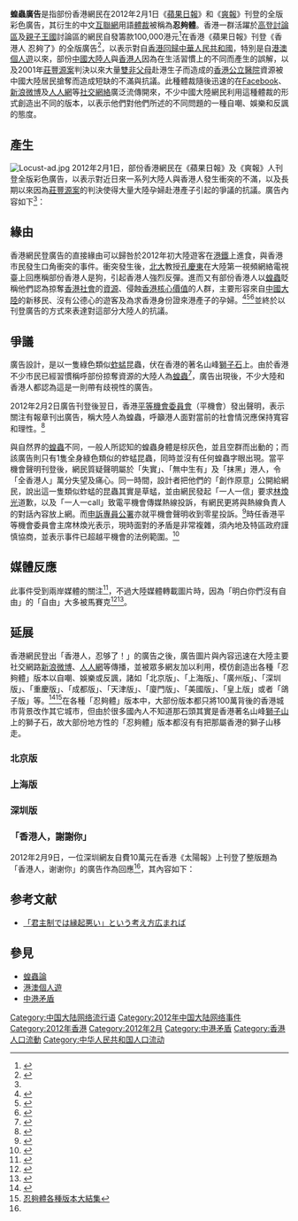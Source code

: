 '''蝗蟲廣告'''是指部份香港網民在2012年2月1日《[[蘋果日報|蘋果日報]]》和《[[爽報|爽報]]》刊登的全版彩色廣告，其衍生的中文[[互聯網|互聯網]]用語[[體裁|體裁]]被稱為'''忍夠體'''。香港一群活躍於[[高登討論區|高登討論區]]及[[親子王國|親子王國]]討論區的網民自發籌款100,000港元<ref>{{cite news|url=http://hk.apple.nextmedia.com/template/apple/art_main.php?iss_id=20120127&sec_id=4104&subsec_id=12731&art_id=16018621|title=800人捐款　五日籌十萬 高登下周登報促截「雙非」|publisher=蘋果日報|date=2012年1月27日|language=zh-hk|accessdate=2012年2月5日|archive-date=2012年4月6日|archive-url=https://web.archive.org/web/20120406015824/http://hk.apple.nextmedia.com/template/apple/art_main.php?iss_id=20120127&sec_id=4104&subsec_id=12731&art_id=16018621|dead-url=no}}</ref>在香港《蘋果日報》刊登《香港人 忍夠了》的全版廣告<ref name="ad">{{cite news|url=http://news.chinatimes.com/focus/11050104/112012020200152.html|title=網民嗆陸廣告：香港人忍夠了|publisher=旺報|author=宋丁儀、楊兆中|date=2012年2月2日|language=zh-hk|deadurl=yes|archiveurl=https://web.archive.org/web/20120204121136/http://news.chinatimes.com/focus/11050104/112012020200152.html|archivedate=2012年2月4日|df=|accessdate=2012年2月3日}}</ref>，以表示對自[[香港回歸|香港回歸]][[中華人民共和國|中華人民共和國]]，特別是自[[港澳個人遊|港澳個人遊]]以來，部份[[中國大陸人|中國大陸人]]與[[香港人|香港人]]因為在生活習慣上的不同而產生的誤解，以及2001年[[莊豐源案|莊豐源案]]判決以來大量[[雙非父母|雙非父母]]赴港生子而造成的[[香港公立醫院|香港公立醫院]]資源被中國大陸居民搶奪而造成短缺的不滿與抗議。此種體裁隨後迅速的在[[Facebook|Facebook]]、[[新浪微博|新浪微博]]及[[人人網|人人網]]等[[社交網絡|社交網絡]]廣泛流傳開來，不少中國大陸網民利用這種體裁的形式創造出不同的版本，以表示他們對他們所述的不同問題的一種自嘲、娛樂和反諷的態度。

==產生==
[[File:Locust-ad.jpg|thumb]]
2012年2月1日，部份香港網民在《蘋果日報》及《爽報》人刊登全版彩色廣告，以表示對近日來一系列大陸人與香港人發生衝突的不滿，以及長期以來因為[[莊豐源案|莊豐源案]]的判決使得大量大陸孕婦赴港產子引起的爭議的抗議。廣告內容如下<ref name="ad"></ref>：
{{cquote|
{{lang|zh-hk|
:你願意香港
:<big>每18分鐘</big>
:<big>花$1,000,000</big>
:養育「雙非」兒童嗎？
:<big>'''香港人，忍夠了!'''</big>
:因為明白你們受毒奶粉所害，所以容忍你們來搶購奶粉
:因為明白你們沒有自由，所以招待你們來港「自由行」
:因為明白你們教育落後，所以分享了教育資源給你們
:因為了解你們看不懂正體字，所以在下面用了殘體字}}
:{{lang|zh-cn|「来香港请尊重本地文化，要不是香港你们全完蛋了」}}
:{{lang|zh-hk|<big>'''強烈要求'''政府修訂基本法24條！
:阻止大陸雙非孕婦無限量入侵香港！</big>}}
}}

==緣由==
{{main|孔慶東辱罵港人事件}}
香港網民登廣告的直接緣由可以歸咎於2012年初大陸遊客在[[港鐵|港鐵]]上進食，與香港市民發生口角衝突的事件。衝突發生後，[[北京大學|北大]]教授[[孔慶東|孔慶東]]在大陸第一視頻網絡電視臺上回應稱部份香港人是狗，引起香港人強烈反彈。進而又有部份香港人以[[蝗蟲|蝗蟲]]貶稱他們認為掠奪[[香港社會|香港社會]]的[[資源|資源]]、侵蝕[[香港核心價值|香港核心價值]]的人群，主要形容來自[[中國大陸|中國大陸]]的新移民、沒有公德心的遊客及為求香港身份證來港產子的孕婦。<ref>{{cite news|url=http://hk.apple.nextmedia.com/template/apple/art_main.php?iss_id=20110828&sec_id=4104&subsec=12731&art_id=15562879|title=本地孕婦抗議資源遭分薄|publisher=蘋果日報|date=2011年8月28日|language=zh-hk}}</ref><ref>{{cite news|url=http://hk.apple.nextmedia.com/template/apple/art_main.php?iss_id=20110322&sec_id=4104&art_id=15097279|title=港嚴打蝗蟲　中央不體諒|publisher=蘋果日報|date=2011年3月22日|language=zh-hk|accessdate=2012年2月3日|archive-date=2011年8月22日|archive-url=https://web.archive.org/web/20110822152652/http://hk.apple.nextmedia.com/template/apple/art_main.php?iss_id=20110322&sec_id=4104&art_id=15097279|dead-url=no}}</ref><ref>{{cite news|url=http://hk.apple.nextmedia.com/template/apple/art_main.php?iss_id=20101115&sec_id=4104&art_id=14662682&av_id=14662897|title=大陸人上水掃日用品 洗頭水廁紙平深圳三成|publisher=蘋果日報|date=2010年11月15日|language=zh-hk}}</ref>並終於以刊登廣告的方式來表達對這部分大陸人的抗議。

==爭議==
廣告設計，是以一隻綠色類似[[蚱蜢|蚱蜢]]昆蟲，伏在香港的著名山峰[[獅子山_(香港)|獅子石]]上。由於香港不少市民已經習慣稱呼部份掠奪資源的大陸人為[[蝗蟲|蝗蟲]]<ref>{{Cite web |url=http://tparty.hk/showdetails.php?contentid=4 |title=論蝗蟲 ── 快要被蛀爛的核心價值 |access-date=2012-02-05 |archive-date=2011-12-04 |archive-url=https://web.archive.org/web/20111204042134/http://tparty.hk/showdetails.php?contentid=4 |dead-url=yes }}</ref>，廣告出現後，不少大陸和香港人都認為這是一則帶有歧視性的廣告。

2012年2月2日廣告刊登後翌日，香港[[平等機會委員會|平等機會委員會]]（平機會）發出聲明，表示關注有報章刊出廣告，稱大陸人為蝗蟲，呼籲港人面對當前的社會情況應保持寬容和理性。<ref>{{Cite web |url=http://www.rthk.org.hk/rthk/news/expressnews/20120202/news_20120202_55_815829.htm |title=平機會關注有報章廣告 指大陸人是蝗蟲 |access-date=2012-02-05 |archive-date=2016-03-04 |archive-url=https://web.archive.org/web/20160304121951/http://www.rthk.org.hk/rthk/news/expressnews/20120202/news_20120202_55_815829.htm |dead-url=no }}</ref>

與自然界的[[蝗蟲|蝗蟲]]不同，一般人所認知的蝗蟲身體是棕灰色，並且空群而出動的；而該廣告則只有1隻全身綠色類似的蚱蜢昆蟲，同時並沒有任何蝗蟲字眼出現。當平機會聲明刊登後，網民質疑聲明屬於「失實」、「無中生有」及「抹黑」港人，令「全香港人」萬分失望及痛心。同一時間，設計者把他們的「創作原意」公開給網民，說出這一隻類似蚱蜢的昆蟲其實是草蜢，並由網民發起「一人一信」要求[[林煥光|林煥光]]道歉，以及「一人一call」致電平機會傳媒熱線投訴，有網民更將與熱線負責人的對話內容放上網。而[[申訴專員公署|申訴專員公署]]亦就平機會聲明收到零星投訴。<ref>{{Cite web |url=http://orientaldaily.on.cc/cnt/news/20120204/00176_006.html |title=平機會態度惹網民不滿 一人一信 促林煥光道歉 |access-date=2012-02-05 |archive-date=2021-05-14 |archive-url=https://web.archive.org/web/20210514102442/http://orientaldaily.on.cc/cnt/news/20120204/00176_006.html |dead-url=no }}</ref>時任香港平等機會委員會主席林煥光表示，現時面對的矛盾是非常複雜，須內地及特區政府謹慎協商，並表示事件已超越平機會的法例範圍。<ref>{{Cite web |url=http://rthk.org.hk/rthk/news/expressnews/20120204/news_20120204_55_816269.htm |title=林煥光：當前矛盾須內地及特區政府謹慎協商 |access-date=2013-05-27 |archive-date=2014-08-21 |archive-url=https://web.archive.org/web/20140821172636/http://rthk.org.hk/rthk/news/expressnews/20120204/news_20120204_55_816269.htm |dead-url=no }}</ref>

==媒體反應==
此事件受到兩岸媒體的關注<ref>{{cite web|url=http://tw.ifeng.com/scroll-news/detail_2012_02/02/12248373_0.shtml|title=網民嗆陸廣告：香港人忍夠了|publisher=中時電子報|date=2012年2月2日|language=zh-tw}}{{Dead link|date=2018年6月 |bot=InternetArchiveBot |fix-attempted=no }}</ref>，不過大陸媒體轉載圖片時，因為「明白你們沒有自由」的「自由」大多被馬賽克<ref>{{cite web|url=http://cq.focus.cn/news/2012-02-07/1757512.html|title=香港蝗虫歌引国家反思? “不是忍够了，是被宠坏了”|publisher=搜狐焦点网|date=2012年2月7日|language=zh-cn}}</ref><ref name=tx>{{cite web|url=http://news.qq.com/a/20120221/000560.htm|title=深圳网友刊登广告感谢香港人 回应“蝗虫”广告|publisher=长城网|date=2012年2月21日|language=zh-cn|access-date=2012年8月15日|archive-date=2021年5月14日|archive-url=https://web.archive.org/web/20210514102437/https://news.qq.com/a/20120221/000560.htm|dead-url=yes}}</ref>。

==延展==
香港網民登出「香港人，忍够了！」的廣告之後，廣告圖片與內容迅速在大陸主要社交網路[[新浪微博|新浪微博]]、[[人人網|人人網]]等傳播，並被眾多網友加以利用，模仿創造出各種「忍夠體」版本以自嘲、娛樂或反諷，諸如「北京版」、「上海版」、「廣州版」、「深圳版」、「重慶版」、「成都版」、「天津版」、「廈門版」、「美國版」、「皇上版」或者「鴿子版」等。<ref>{{Cite web |url=http://topic.weibo.com/hot/19616?refer=index_hot_new |title=忍夠體走紅微博，幽默自嘲化解對抗謾駡 |access-date=2012-02-03 |archive-url=https://web.archive.org/web/20120206013819/http://topic.weibo.com/hot/19616?refer=index_hot_new |archive-date=2012-02-06 |dead-url=yes }}</ref><ref>[http://www.weibo.com/1743629872/y3ElUdtnt 忍夠體各種版本大結集]</ref>在各種「忍夠體」版本中，大部份版本都只將100萬背後的香港城市背景改作其它城市，但由於很多國內人不知道那石頭其實是香港著名山峰[[獅子山_(香港)|獅子山]]上的獅子石，故大部份地方性的「忍夠體」版本都沒有有把那屬香港的獅子山移走。

===北京版===
{{cquote|您願意讓北京外來人口繼續增加嗎？北京人，不忍了！北京已經容納了2000萬外來人口；北京已經接納了47.8萬隨遷子女。但是！您還破壞北京的文化，擾亂北京的秩序，炒高北京的房價，超生子女參加異地高考，吃北京喝北京還把北京罵的一文不值，麻煩您件事兒，先建設好自己的家鄉，再來建設北京。強烈要求政府修訂法案，阻止外來人口無休止湧入北京！}}

===上海版===
{{cquote|儂願意每一年花費40億補貼外來人口伐？上海寧，切伐消了！因為你們來淘金，所以阿拉接納了1765.67萬外來人口；因為你們來安家，所以阿拉接納了38萬外來務工人員隨遷子女；因為你們要孝敬父母，所以阿拉接納了15.95萬外來老年人口。但是！阿拉要忍受你們來破壞我們的文化；阿拉要忍受你們老鄉們對我們的指責；阿拉要忍受你們老鄉們的不文明行為。強烈要求政府修訂法案，阻止外來人口無休止湧入上海！}}

===深圳版===
{{cquote|來了就是深圳人。深圳，歡迎您！因為大家都是離開家的人，所以我們歡迎您；因為這是鄧爺爺為大家畫的一個圈，所以我們歡迎您；因為您是深圳繼續發展的動力，所以我們歡迎您；因為您是深圳輝煌30年的恩人，所以我們歡迎您；因為要告訴世界的人，所以下面用了『英格力士』：WELCOME TO "HOMETOWN SHENZHEN" 熱烈歡迎來深奮鬥者！祝所有深圳人新年快樂，萬事如意！}}

===「香港人，謝謝你」===
2012年2月9日，一位深圳網友自費10萬元在香港《太陽報》上刊登了整版題為「香港人，谢谢你」的廣告作為回應<ref name=tx></ref>，其內容如下：

{{cquote|
-{两地同文同种

都是龙的传人

<big>香港人，謝謝你！</big>

因为明白你们所做出的贡献，所以欢迎你们来深圳生活；

因为明白你们心存大爱，所以感谢你们的捐款；

因为明白你们爱这民族，所以期待你与我们并肩前行；

因为了解你们学的是繁体字，所以下面也用繁体字；

來深圳仍尊重你的習慣，要不是香港我們會更艱難。

<big>强烈要求</big> 公民能互相尊重并自我約束；

媒體要彌合兩地歧義而不是誇大地域矛盾。}-<ref>{{cite news|url=http://hkstock.cnfol.com/120307/132,2114,11917975,00.shtml|title=“香港人，谢谢你！” 深圳居民登广告谢港人|publisher=香港文汇报|date=2012年3月7日|access-date=2012年8月14日|archive-url=https://web.archive.org/web/20120615110602/http://hkstock.cnfol.com/120307/132,2114,11917975,00.shtml|archive-date=2012年6月15日|dead-url=yes}}</ref><ref>{{cite news|url=http://big5.chinanews.com:89/ga/2012/03-07/3725648.shtml|title=范徐麗泰:《香港人,謝謝你》廣告反映新移民氣度|publisher=深圳特區報|date=2012年3月7日|deadurl=yes|archiveurl=https://web.archive.org/web/20141213224819/http://big5.chinanews.com:89/ga/2012/03-07/3725648.shtml|archivedate=2014年12月13日|df=|accessdate=2012年8月14日}}</ref>
}}

== 参考文献 ==
{{Reflist|2}}
*[https://blog.goo.ne.jp/u-sugu/e/84273143733f835a606ee35072d335a6 「君主制では縁起悪い」という考え方広まれば]

== 參見 ==
{{Portal box|中华人民共和国|香港|社会}}
* [[蝗蟲論|蝗蟲論]]
* [[港澳個人遊|港澳個人遊]]
* [[中港矛盾|中港矛盾]]

[[Category:中国大陆网络流行语|Category:中国大陆网络流行语]]
[[Category:2012年中国大陆网络事件|Category:2012年中国大陆网络事件]]
[[Category:2012年香港|Category:2012年香港]]
[[Category:2012年2月|Category:2012年2月]]
[[Category:中港矛盾|Category:中港矛盾]]
[[Category:香港人口流動|Category:香港人口流動]]
[[Category:中华人民共和国人口流动|Category:中华人民共和国人口流动]]